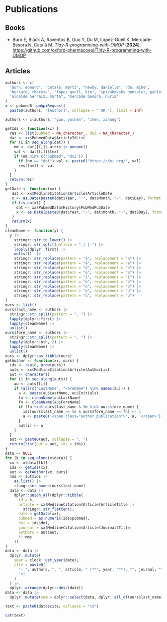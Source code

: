 # Publications

## Books

-   <span class="author_publication">Burn E</span>, Black A, Raventós B, <span class="author_publication">Guo Y</span>, <span class="author_publication">Du M</span>, <span class="author_publication">López-Güell K</span>, <span class="author_publication">Mercadé-Besora N</span>, <span class="author_publication">Català M</span>. *Tidy-R-programming-with-OMOP* (**2024**). <https://github.com/oxford-pharmacoepi/Tidy-R-programming-with-OMOP>

## Articles

```r
authors <- c(
  "burn, edward", "catala, marti", "newby, danielle", "du, mike", 
  "burkard, theresa", "lopez guell, kim", "spivakovsky gonzalez, pablo", 
  "alcalde herraiz, marta", "mercade besora, nuria"
)
x <- pubmedR::pmApiRequest(
  paste0(authors, "[Author]", collapse = " OR "), limit = Inf)

authors <- c(authors, "guo, yuchen", "chen, xihang")

getIds <- function(xx) {
  res <- list(pubmed = NA_character_, doi = NA_character_)
  dat <- xx$PubmedData$ArticleIdList
  for (i in seq_along(dat)) {
    nm <- dat[[i]]$.attrs |> unname()
    val <- dat[[i]]$text
    if (nm %in% c("pubmed", "doi")) {
      if (nm == "doi") val <- paste0("https://doi.org/", val)
      res[[nm]] <- val
    }
  }
  return(res)
}
getDate <- function(xx) {
   dat <- xx$MedlineCitation$Article$ArticleDate
   x <- as.Date(paste0(dat$Year, "-", dat$Month, "-", dat$Day), format = "%Y-%m-%d")
   if (is.na(x)) {
     dat <- xx$PubmedData$History$PubMedPubDate
     x <- as.Date(paste0(dat$Year, "-", dat$Month, "-", dat$Day), format = "%Y-%m-%d")
   }
   return(x)
}
cleanName <- function(y) {
  y |>
    stringr::str_to_lower() |>
    stringr::str_split(pattern = ",| |-") |>
    lapply(dplyr::first) |>
    unlist()  |>
    stringr::str_replace(pattern = "à", replacement = "a") |>
    stringr::str_replace(pattern = "á", replacement = "a") |>
    stringr::str_replace(pattern = "è", replacement = "e") |>
    stringr::str_replace(pattern = "é", replacement = "e") |>
    stringr::str_replace(pattern = "í", replacement = "i") |>
    stringr::str_replace(pattern = "ó", replacement = "o") |>
    stringr::str_replace(pattern = "ò", replacement = "o") |>
    stringr::str_replace(pattern = "ú", replacement = "u") |>
    stringr::str_replace(pattern = "ü", replacement = "u") 
}
ours <- list()
ours$last_name <- authors |>
  stringr::str_split(pattern = ", ") |>
  lapply(dplyr::first) |>
  lapply(cleanName) |>
  unlist()
ours$fore_name <- authors |>
  stringr::str_split(pattern = ", ") |>
  lapply(dplyr::nth, 2) |>
  lapply(cleanName) |>
  unlist()
ours <- dplyr::as_tibble(ours)
getAuthor <- function(xx, ours) {
  ids <- rep(0, nrow(ours))
  auts <- xx$MedlineCitation$Article$AuthorList
  aut <- character()
  for (i in seq_along(auts)) {
    au <- auts[[i]]
    if (all(c("LastName", "ForeName") %in% names(au))) {
      a <- paste(au$LastName, au$Initials)
      ln <- cleanName(au$LastName)
      fn <- cleanName(au$ForeName)
      if (ln %in% ours$last_name & fn %in% ours$fore_name) {
        ids[ours$last_name == ln & ours$fore_name == fn] <- 1
        a <- paste0('<span class="author_publication">', a, '</span>')
      }
      aut[i] <- a
    }
  }
  aut <- paste0(aut, collapse = ", ")
  return(list(aut = aut, ids = ids))
}
data <- NULL
for (k in seq_along(x$data)) {
  xx <- x$data[[k]]
  ids <- getIds(xx)
  aut <- getAuthor(xx, ours)
  nms <- aut$ids |>
    as.list() |>
    rlang::set_names(ours$last_name)
  data <- data |>
    dplyr::union_all(dplyr::tibble(
      id = k, 
      article = xx$MedlineCitation$Article$ArticleTitle |> 
        stringr::str_flatten(),
      date = getDate(xx), 
      pubmed = as.numeric(ids$pubmed), 
      doi = ids$doi, 
      journal = xx$MedlineCitation$Article$Journal$Title,
      authors = aut$aut,
      !!!nms
    ))
}
data <- data |>
  dplyr::mutate(
    year = clock::get_year(date),
    cite = paste0(
      "- ", authors, ". ", article, " (**", year, "**), *", journal, "*. <", doi,
      ">"
    )
  ) |>
  dplyr::arrange(dplyr::desc(date))
data <- data |>
  dplyr::mutate(sum = dplyr::select(data, dplyr::all_of(ours$last_name)) |> rowSums(na.rm = TRUE))

text <- paste0(data$cite, collapse = "\n")
```

```r
cat(text)
```

